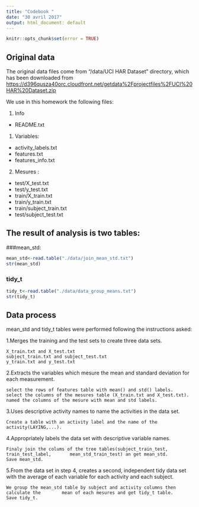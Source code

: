---
title: "Codebook "
date: "30 avril 2017"
output: html_document: default
---

```{r, echo=FALSE }
knitr::opts_chunk$set(error = TRUE)
```
## Original data

The original data files come from  "/data/UCI HAR Dataset" directory, which has been 
downloaded from <https://d396qusza40orc.cloudfront.net/getdata%2Fprojectfiles%2FUCI%20HAR%20Dataset.zip>

We use in this homework the following files:

1. Info

- README.txt
  
1. Variables:

- activity_labels.txt
- features.txt
- features_info.txt


2. Mesures :

- test/X_test.txt
- test/y_test.txt
- train/X_train.txt
- train/y_train.txt
- train/subject_train.txt
- test/subject_test.txt
 
 
## The result of analysis is two tables:


###mean_std:
```{r}
mean_std<-read.table("./data/join_mean_std.txt")
str(mean_std)
```


### tidy_t
```{r}
tidy_t<-read.table("./data/data_group_means.txt")
str(tidy_t)
```

## Data process

mean_std and tidy_t tables were performed following the instructions asked:

1.Merges the training and the test sets to create three  data sets.
    
    X_train.txt and X_test.txt
    subject_train.txt and subject_test.txt
    y_train.txt and y_test.txt


2.Extracts the variables which mesure the mean and standard deviation for each measurement.
    
    select the rows of features table with mean() and std() labels.
    select the columns of the mesures table (X_train.txt and X_test.txt).
    named the columns of the mesure with mean and std labels.

3.Uses descriptive activity names to name the activities in the data set.
    
    Create a table with an activity label and the name of the activity(LAYING,...).

4.Appropriately labels the data set with descriptive variable names.
    
    Finaly join the colums of the tree tables(subject_train_test, train_test_label,       mean_std_train_test) an get mean_std.
    Save mean_std.

5.From the data set in step 4, creates a second, independent tidy data set with the       average of each variable for each activity and each subject.
    
    We group the mean_std table by subject and activity columns then calculate the        mean of each mesures and get tidy_t table. 
    Save tidy_t.




 

